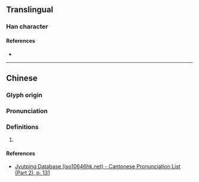 {{character info/new}}
==Translingual==

===Han character===
{{Han char|rn=75|rad=木|as=10|sn=14|four=44941|canj=DTSJ|ids=⿰木茸}}

====References====
* {{Han ref|kx=0544.250|dkj=15281|hdz=21261.020|uh=69B5|ud=27061|bh=E260|bd=57952}}

----

==Chinese==
{{zh-forms}}

===Glyph origin===
{{Han etym}}

===Pronunciation===
{{zh-pron
|m=róng
|c=jung4
|h=pfs=
|md=
|mn=
|w=
|mc=y
|oc=y
|cat=
}}

===Definitions===
{{zh-hanzi}}

# {{rfdef|zh}}

====References====
*[http://www.iso10646hk.net/jp/document/download.jsp Jyutping Database (iso10646hk.net) - Cantonese Pronunciation List (Part 2), p. 131]
